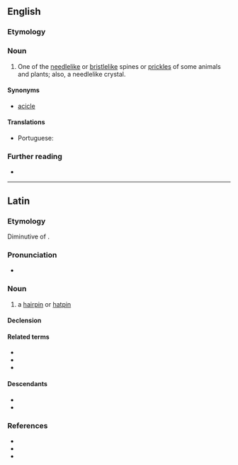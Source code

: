 {{also|acícula}}
==English==

===Etymology===
{{etyl|la|en}} {{m|la|acicula||pin for a head-dress}}

===Noun===
{{en-noun|aciculae}}

# One of the [[needlelike]] or [[bristlelike]] spines or [[prickles]] of some animals and plants; also, a needlelike crystal.

====Synonyms====
* [[acicle]]

====Translations====
{{trans-top|needlelike spine of some animals and plants}}
* Portuguese: {{t|pt|acícula|f}}
{{trans-mid}}
{{trans-bottom}}

===Further reading===
* {{R:OneLook}}

----

==Latin==

===Etymology===
Diminutive of {{affix|la|acus|gloss1=needle|-culus|alt2=-cula}}.

===Pronunciation===
* {{la-IPA|eccl=yes}}

===Noun===
{{la-noun|acicula<1>}}

# a [[hairpin]] or [[hatpin]]

====Declension====
{{la-ndecl|acicula<1>}}

====Related terms====
* {{l|la|acia}}
* {{l|la|acus}}
* {{l|la|acicularis}}

====Descendants====
* {{desc|en|acicula|bor=1}}
* {{desc|pt|acícula|bor=1}}

===References===
* {{R:L&S}}
* {{R:du Cange}}
* {{R:Gaffiot}}